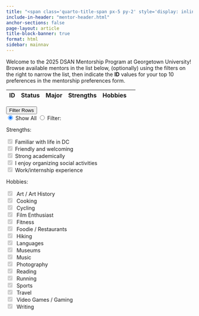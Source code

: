 ---
title: "<span class='quarto-title-span px-5 py-2' style='display: inline-block'>DSAN Mentorship Program 2025</span>"
include-in-header: "mentor-header.html"
anchor-sections: false
page-layout: article
title-block-banner: true
format: html
sidebar: mainnav
---

```{=html}
<a name="top-of-page"></a>
<div class="column-body">
```

Welcome to the 2025 DSAN Mentorship Program at Georgetown University! Browse available mentors in the list below, (optionally) using the filters on the right to narrow the list, then indicate the **ID** values for your top 10 preferences in the mentorship preferences form.

```{=html}
  <table
    id="mentor-table"
    data-unique-id="mentor_id"
    data-detail-view="true" data-detail-view-by-click="true"
    data-detail-formatter="detailFormatter"
    data-checkbox-header="false"
    data-sticky-header="true"
    data-sticky-header-offset-y="-10"
  >
     <thead>
          <tr>
               <th data-field="mentor_id" data-width="80">ID</th>
               <th data-field="status">Status</th>
               <th data-field="major">Major</th>
               <th data-field="strengths" data-formatter="strengthsFormatter">Strengths</th>
               <th data-field="hobbies" data-formatter="hobbiesFormatter">Hobbies</th>
               <th data-field="selected"
               data-checkbox="true"></th>
          </tr>
     </thead>
  </table>
</div> <!-- end column-body -->

<div class="column-margin floating overflow-auto" style="top: 0px">
  <div class="accordion sticky-top" id="accordionFilters">
    <div class="accordion-item">
      <div class="accordion-header">
        <button class="accordion-button p-2 bg-light" type="button" data-bs-toggle="collapse" data-bs-target="#strengthsCollapse" aria-expanded="true" aria-controls="strengthsCollapse">
          Filter Rows
        </button>
      </div> <!-- end accordion-header -->
      <div id="strengthsCollapse" class="accordion-collapse collapse show" data-bs-parent="#accordionExample">
        <div class="accordion-body">
          <!-- start strengths content -->
          <form>
          <div class="container mb-2">
            <div class="row">
              <div class="btn-group col-12 px-1" role="group" aria-label="Basic radio toggle button group">
                <input type="radio" class="btn-check" name="all-props" id="all-props" autocomplete="off" checked>
                <label class="btn btn-outline-dark btn-sm p-0 col-6" for="all-props">Show All</label>
                <input type="radio" class="btn-check" name="filter-props" id="filter-props" autocomplete="off">
                <label class="btn btn-outline-dark btn-sm p-0 col-6" for="filter-props">Filter:</label>
              </div><!-- end button group -->
            </div><!-- end row -->
          </div><!-- end button container -->
          <p class="h5 mb-1">Strengths:</p>
      
<div class="form-check form-check-inline">
  <input class="form-check-input" type="checkbox" id="strength-familiar-checkbox" value="I am familiar with life in DC" checked disabled>
    <label class="form-check-label" for="strength-familiar-checkbox">
      <i class="bi bi-buildings-fill pe-1"></i>Familiar with life in DC
    </label>
</div>

<div class="form-check form-check-inline">
  <input class="form-check-input" type="checkbox" id="strength-friendly-checkbox" value="I am friendly and welcoming" checked disabled>
    <label class="form-check-label" for="strength-friendly-checkbox">
      <i class="bi bi-emoji-smile-fill pe-1"></i>Friendly and welcoming
    </label>
</div>

<div class="form-check form-check-inline">
  <input class="form-check-input" type="checkbox" id="strength-academic-checkbox" value="I am strong academically" checked disabled>
    <label class="form-check-label" for="strength-academic-checkbox">
      <i class="bi bi-award-fill pe-1"></i>Strong academically
    </label>
</div>

<div class="form-check form-check-inline">
  <input class="form-check-input" type="checkbox" id="strength-organizing-checkbox" value="I enjoy organizing social activities" checked disabled>
    <label class="form-check-label" for="strength-organizing-checkbox">
      <i class="bi bi-people-fill pe-1"></i>I enjoy organizing social activities
    </label>
</div>

<div class="form-check form-check-inline">
  <input class="form-check-input" type="checkbox" id="strength-experience-checkbox" value="I have work and/or internship experience" checked disabled>
    <label class="form-check-label" for="strength-experience-checkbox">
      <i class="bi bi-suitcase-lg-fill pe-1"></i>Work/internship experience
    </label>
</div>

<p class="h5 mb-1">Hobbies:</p>

<div class="form-check form-check-inline">
<input class="form-check-input" type="checkbox" id="hobby-art-checkbox" value="Art / Art History" checked disabled>
    <label class="form-check-label" for="hobby-art-checkbox">
      <i class="fa-solid fa-paintbrush" title="Art / Art History"></i>&nbsp;Art / Art History
    </label>
</div>

<!-- <div class="form-check form-check-inline">
<input class="form-check-input" type="checkbox" id="hobby-bars-checkbox" value="Bars & Clubs" checked disabled>
    <label class="form-check-label" for="hobby-bars-checkbox">
      <i class="fa-solid fa-martini-glass" title="Bars & Clubs"></i>&nbsp;Bars & Clubs
    </label>
</div> -->

<!-- <div class="form-check form-check-inline">
<input class="form-check-input" type="checkbox" id="hobby-boardgames-checkbox" value="Board / Card Games" checked disabled>
    <label class="form-check-label" for="hobby-boardgames-checkbox">
      <i class="fa-solid fa-game-board" title="Board / Card Games"></i>&nbsp;Board / Card Games
    </label>
</div> -->

<div class="form-check form-check-inline">
<input class="form-check-input" type="checkbox" id="hobby-cooking-checkbox" value="Cooking" checked disabled>
    <label class="form-check-label" for="hobby-cooking-checkbox">
      <i class="fa-solid fa-kitchen-set" title="Cooking"></i>&nbsp;Cooking
    </label>
</div>

<!-- <div class="form-check form-check-inline">
<input class="form-check-input" type="checkbox" id="hobby-crafts-checkbox" value="Creative Projects" checked disabled>
    <label class="form-check-label" for="hobby-crafts-checkbox">
      <i class="fa-solid fa-pen-ruler" title="Creative Projects"></i>&nbsp;Creative Projects
    </label>
</div> -->

<div class="form-check form-check-inline">
<input class="form-check-input" type="checkbox" id="hobby-cycling-checkbox" value="Cycling" checked disabled>
    <label class="form-check-label" for="hobby-cycling-checkbox">
      <i class="fa-solid fa-person-biking" title="Cycling"></i>&nbsp;Cycling
    </label>
</div>

<!-- <div class="form-check form-check-inline">
<input class="form-check-input" type="checkbox" id="hobby-dancing-checkbox" value="Dancing" checked disabled>
    <label class="form-check-label" for="hobby-dancing-checkbox">
      <i class="fa-solid fa-party-horn" title="Dancing"></i>&nbsp;Dancing
    </label>
</div> -->

<div class="form-check form-check-inline">
<input class="form-check-input" type="checkbox" id="hobby-film-checkbox" value="Film Enthusiast" checked disabled>
    <label class="form-check-label" for="hobby-film-checkbox">
      <i class="fa-solid fa-film" title="Film Enthusiast"></i>&nbsp;Film Enthusiast
    </label>
</div>

<div class="form-check form-check-inline">
<input class="form-check-input" type="checkbox" id="hobby-fitness-checkbox" value="Fitness" checked disabled>
    <label class="form-check-label" for="hobby-fitness-checkbox">
      <i class="fa-solid fa-heart-pulse" title="Fitness"></i>&nbsp;Fitness
    </label>
</div>

<div class="form-check form-check-inline">
<input class="form-check-input" type="checkbox" id="hobby-food-checkbox" value="Foodie / Restaurants" checked disabled>
    <label class="form-check-label" for="hobby-food-checkbox">
      <i class="fa-solid fa-pizza-slice" title="Foodie / Restaurants"></i>&nbsp;Foodie / Restaurants
    </label>
</div>

<div class="form-check form-check-inline">
<input class="form-check-input" type="checkbox" id="hobby-hiking-checkbox" value="Hiking" checked disabled>
    <label class="form-check-label" for="hobby-hiking-checkbox">
      <i class="fa-solid fa-person-hiking" title="Hiking"></i>&nbsp;Hiking
    </label>
</div>

<div class="form-check form-check-inline">
<input class="form-check-input" type="checkbox" id="hobby-lang-checkbox" value="Languages" checked disabled>
    <label class="form-check-label" for="hobby-lang-checkbox">
      <i class="fa-solid fa-language" title="Languages"></i>&nbsp;Languages
    </label>
</div>

<div class="form-check form-check-inline">
<input class="form-check-input" type="checkbox" id="hobby-museums-checkbox" value="Museums" checked disabled>
    <label class="form-check-label" for="hobby-museums-checkbox">
      <i class="fa-solid fa-palette" title="Museums"></i>&nbsp;Museums
    </label>
</div>

<div class="form-check form-check-inline">
<input class="form-check-input" type="checkbox" id="hobby-music-checkbox" value="Music" checked disabled>
    <label class="form-check-label" for="hobby-music-checkbox">
      <i class="fa-solid fa-music" title="Music"></i>&nbsp;Music
    </label>
</div>

<div class="form-check form-check-inline">
<input class="form-check-input" type="checkbox" id="hobby-photog-checkbox" value="Photography" checked disabled>
    <label class="form-check-label" for="hobby-photog-checkbox">
      <i class="fa-solid fa-camera" title="Photography"></i>&nbsp;Photography
    </label>
</div>

<div class="form-check form-check-inline">
<input class="form-check-input" type="checkbox" id="hobby-reading-checkbox" value="Reading" checked disabled>
    <label class="form-check-label" for="hobby-reading-checkbox">
      <i class="fa-solid fa-book-open-reader" title="Reading"></i>&nbsp;Reading
    </label>
</div>

<div class="form-check form-check-inline">
<input class="form-check-input" type="checkbox" id="hobby-running-checkbox" value="Running" checked disabled>
    <label class="form-check-label" for="hobby-running-checkbox">
      <i class="fa-solid fa-person-running" title="Running"></i>&nbsp;Running
    </label>
</div>

<!-- <div class="form-check form-check-inline">
<input class="form-check-input" type="checkbox" id="hobby-science-checkbox" value="Science" checked disabled>
    <label class="form-check-label" for="hobby-science-checkbox">
      <i class="fa-solid fa-flask-vial" title="Science"></i>&nbsp;Science
    </label>
</div> -->

<div class="form-check form-check-inline">
<input class="form-check-input" type="checkbox" id="hobby-sports-checkbox" value="Sports" checked disabled>
    <label class="form-check-label" for="hobby-sports-checkbox">
      <i class="fa-solid fa-basketball" title="Sports"></i>&nbsp;Sports
    </label>
</div>

<div class="form-check form-check-inline">
<input class="form-check-input" type="checkbox" id="hobby-travel-checkbox" value="Travel" checked disabled>
    <label class="form-check-label" for="hobby-travel-checkbox">
      <i class="fa-solid fa-plane" title="Travel"></i>&nbsp;Travel
    </label>
</div>

<div class="form-check form-check-inline">
<input class="form-check-input" type="checkbox" id="hobby-gaming-checkbox" value="Video Games / Gaming" checked disabled>
    <label class="form-check-label" for="hobby-gaming-checkbox">
      <i class="fa-solid fa-gamepad" title="Video Games / Gaming"></i>&nbsp;Video Games / Gaming
    </label>
</div>

<!-- <div class="form-check form-check-inline">
<input class="form-check-input" type="checkbox" id="hobby-volunteer-checkbox" value="Volunteering" checked disabled>
    <label class="form-check-label" for="hobby-volunteer-checkbox">
      <i class="fa-solid fa-handshake-angle" title="Volunteering"></i>&nbsp;Volunteering
    </label>
</div> -->

<div class="form-check form-check-inline">
<input class="form-check-input" type="checkbox" id="hobby-writing-checkbox" value="Writing" checked disabled>
    <label class="form-check-label" for="hobby-writing-checkbox">
      <i class="fa-solid fa-pen-to-square" title="Writing"></i>&nbsp;Writing
    </label>
</div>

<!-- <div class="form-check form-check-inline">
<input class="form-check-input" type="checkbox" id="hobby-yoga-checkbox" value="Yoga" checked disabled>
    <label class="form-check-label" for="hobby-yoga-checkbox">
      <i class="fa-solid fa-person-falling" title="Yoga"></i>&nbsp;Yoga
    </label>
</div> -->

          </form>
        </div><!-- end accordion-body -->
      </div><!-- end accorion-collapse -->
    </div><!-- end accordion-item -->
  </div><!-- end accordion -->
</div> <!-- end column-margin -->
<script>
function detailFormatter(index, row) {
    var excludeFields = ['timetamp', 'mentor_id', 'status', 'major', 'internship_experience', 'internship_details', 'selected'];
    var html = [];
    $.each(row, function (key, value) {
        // Exclude fields already in the main view
        // console.log("Parsing key: " + key);
        var inExclude = excludeFields.includes(key);
        var hasValue = (value != ""); // && (typeof value !== 'undefined');
        var keyMap = {
          'description': "Bio:",
          'why': "What are your goals as a mentor?",
          'strengths': "What are your strengths as a mentor?",
          'hobbies': "What are some of your hobbies?",
          'internship': "Do you have prior internship/work experience?",
          'internship_details': "Prior internship details:",
          'anything_else': "Anything else you would like your mentees to know?"
        }
        if (!inExclude && hasValue) {
          // Construct the string
          var keyStr = keyMap[key];
          var keyValStr = `<p><b>${keyStr}</b> ${value}</p>`;
          html.push(keyValStr);
        }
    });
    return html.join('');
}
</script>

<script>
// Table event handlers
function updateSidebar() {
  let selections = store.get('selected');
  $('#selected-ids').text(selections.toString());
}
$('#mentor-table').on('check.bs.table', function (e, r, elt) {
  console.log("check");
  // console.log(r);
  const checkedId = r.mentor_id;
  // console.log(checkedId);
  // console.log(elt);
  let selected = store.get('selected');
  console.log(selected);
  console.log(selected.includes(checkedId));
  if (!selected.includes(checkedId)) {
    selected.push(checkedId);
    selected.sort();
    // Convert to string
    store.set('selected', selected);
  }
  // Add 'selected' class to next detailView
  // console.log(elt);
  // let nextElt = elt[0].parentElement.parentElement.parentElement.nextElementSibling;
  // if (nextElt.classList.contains("detail-view")) {
  //   nextElt.classList.add("selected");
  // }
  // And update the sidebar
  updateSidebar();
});
$('#mentor-table').on('uncheck.bs.table', function (e, r, elt) {
  console.log("uncheck");
  // console.log(r);
  const uncheckedId = r.mentor_id;
  // console.log(checkedId);
  // console.log(elt);
  let selected = store.get('selected');
  console.log(selected);
  console.log(selected.includes(uncheckedId));
  if (selected.includes(uncheckedId)) {
    selected = selected.filter(item => item !== uncheckedId);
    selected.sort();
    // Convert to string
    store.set('selected', selected);
  }
  // Remove 'selected' class to next detailView
  // let nextElt = elt[0].parentElement.parentElement.parentElement.nextSibling;
  // if (nextElt.classList.contains("detail-view")) {
  //   nextElt.classList.remove("selected");
  // }
  // And update the sidebar
  updateSidebar();
});
var $table = $('#mentor-table');
function updateTable() {
  $table.bootstrapTable('filterBy', {
    Strengths: selectedStrengths,
    Hobbies: selectedHobbies
  }, {
    'filterAlgorithm': (row, filters) => {
      console.log("starting filter");
      // Check if any of the row's strengths are checked. If not, remove
      var rowStrengthStr = row.strengths;
      var rowStrengths = rowStrengthStr.split(', ');
      var rowContainsSomeStrengths = rowStrengths.some(strengthCheck);
      console.log("rowContainsSomeStrengths = " + rowContainsSomeStrengths);
      var rowHobbyStr = row.hobbies;
      var rowHobbies = rowHobbyStr.split(', ');
      var rowContainsSomeHobbies = rowHobbies.some(hobbyCheck);
      console.log("rowContainsSomeHobbies = " + rowContainsSomeHobbies);
      return rowContainsSomeStrengths || rowContainsSomeHobbies;
    }
  });
  $table.bootstrapTable('expandAllRows');
  console.log("updateTable complete.")
  console.log("selectedStrengths = " + selectedStrengths.join(","));
  console.log("selectedHobbies = " + selectedHobbies.join(","));
}
function strengthCheck(element, index, array) {
  return selectedStrengths.includes(element);
}
function hobbyCheck(element, index, array) {
  return selectedHobbies.includes(element);
}
var filterState = "all";
$('#all-props').on('click', function(event) {
  //event.preventDefault();
  console.log("all-props clicked");
  selectedStrengths = allStrengths.slice();
  selectedHobbies = allHobbies.slice();
  updateTable();
  $("[id^=strength-]").prop("checked", true).prop("disabled", true);
  $("[id^=hobby-]").prop("checked", true).prop("disabled", true);
  $("#all-props").prop("checked", true);
  $("#filter-props").prop("checked", false);
  filterState = "all";
  return true;
});
$('#filter-props').on('click', function(event) {
  //event.preventDefault();
  console.log("filter-props clicked");
  // If it was already checked, don't do anything
  if (filterState == "filtered") {
    console.log("already filtered, returning true");
    return true;
  }
  // Do the clearing
  selectedStrengths = [];
  selectedHobbies = [];
  // And update the table
  updateTable();
  $("[id^=strength-]").prop("checked", false).prop("disabled", false);
  $("[id^=hobby-]").prop("checked", false).prop("disabled", false);
  $("#all-props").prop("checked", false);
  $("#filter-props").prop("checked", true);
  filterState = "filtered";
  return true;
});
// And for individual checks
$("[id^=strength-]").click(function() {
  console.log("strength clicked");
  var invoker = $(this);
  var isChecked = invoker.prop('checked');
  var checkboxValue = invoker.attr('value');
  // isChecked is *after* the click. So, update based on this value
  if (isChecked) {
    // They just included it
    selectedStrengths.push(checkboxValue);
  } else {
    // Remove it
    const strengthIndex = selectedStrengths.indexOf(checkboxValue);
    if (strengthIndex > -1) {
      selectedStrengths.splice(strengthIndex, 1);
    } else {
      console.log("Error: strength value '" + checkboxValue + "' not found");
    }
  }
  updateTable();
});
$("[id^=hobby-]").click(function() {
  var invoker = $(this);
  console.log("hobby clicked");
  console.log(invoker);
  var isChecked = invoker.prop('checked');
  var checkboxValue = invoker.attr('value');
  console.log(invoker.attr('value'));
  console.log(isChecked);
  // isChecked is *after* the click. So, update based on this value
  if (isChecked) {
    // They just included it
    selectedHobbies.push(checkboxValue);
  } else {
    // Remove it
    const hobbyIndex = selectedHobbies.indexOf(checkboxValue);
    if (hobbyIndex > -1) {
      selectedHobbies.splice(hobbyIndex, 1);
    } else {
      console.log("Error: hobby value '" + checkboxValue + "' not found");
    }
  }
  updateTable();
});
// Parse the .csv spreadsheet
//"https://docs.google.com/spreadsheets/d/e/2PACX-1vQBF5uM7cMSFq_TkxVW0rxYZiU3vw16-IZBz1PfwMK1gDYUucXa2mtu7NEHivuUOn0yuUCELbcijlRR/pub?gid=0&single=true&output=csv"
// "https://docs.google.com/spreadsheets/d/e/2PACX-1vRL9qJuSSOARoZuW9oljx9iS6DaCaJzDT5ZH7ktIWil0uz0AMh5SkzXzsIxpMf61DH3Ya17Nt8erWqN/pub?gid=721661001&single=true&output=csv"
// "https://docs.google.com/spreadsheets/d/e/2PACX-1vRAJ5LNGz2etwolKHAfpTbNz2IB_CzaVj2kkate728uOuLyDxneNYE1n_9xjUmxmcPOY_py-CSX7hZX/pub?gid=1040254459&single=true&output=csv"
$.get("data/2025_mentors_anonymized.csv", function (data) {
  Papa.parse(data, {
  // download: true,
  header: true,
  complete: function (results) {
    console.log("Parsing complete:", results);
    $table.bootstrapTable({
      data: results.data,
      onPostBody: function() {
        $('[data-toggle="tooltip"]').tooltip({container:'body', trigger: 'hover', placement:"bottom"});
      }
    });
    $table.bootstrapTable('expandAllRows');
  }
});
});

var strengthDict = {
  "I am familiar with life in DC": "fa-solid fa-champagne-glasses",
  "I am friendly and welcoming": "fa-solid fa-face-smile",
  "I am strong academically": "fa-solid fa-award",
  "I enjoy organizing social activities": "fa-solid fa-people-group",
  "I have work and/or internship experience": "fa-solid fa-briefcase",
  "I used to be a mentor in my undergrad": "fa-solid fa-graduation-cap"
};
var allStrengths = Object.keys(strengthDict);
console.log("allStrengths:");
console.log(allStrengths);
var selectedStrengths = allStrengths.slice();
var hobbyDict = {
  "Art / Art History": "fa-paintbrush",
  "Bars & Clubs": "fa-martini-glass",
  "Board / Card Games": "fa-game-board",
  "Cooking": "fa-kitchen-set",
  "Creative Projects": "fa-pen-ruler",
  "Cycling": "fa-person-biking",
  "Dancing": "fa-party-horn",
  "Film Enthusiast": "fa-film",
  "Fitness": "fa-heart-pulse",
  "Foodie / Restaurants": "fa-pizza-slice",
  "Hiking": "fa-person-hiking",
  "Languages": "fa-language",
  "Museums": "fa-palette",
  "Music": "fa-music",
  "Photography": "fa-camera",
  "Reading": "fa-book-open-reader",
  "Running": "fa-person-running",
  "Science": "fa-flask-vial",
  "Sports": "fa-basketball",
  "Travel": "fa-plane",
  "Video Games / Gaming": "fa-gamepad",
  "Volunteering": "fa-handshake-angle",
  "Writing": "fa-pen-to-square",
  "Yoga": "fa-person-falling"
}
var allHobbies = Object.keys(hobbyDict);
console.log(allHobbies);
var selectedHobbies = allHobbies.slice();
function strengthsFormatter(value, row) {
  var strengthItems = value.split(', ');
  var strengthIcons = strengthItems.map(item => '<i class="' + strengthDict[item] + '" data-bs-toggle="tooltip" data-bs-placement="bottom" title="' + item + '"></i>');
  var strengthStr = strengthIcons.join('&nbsp;');
  return strengthStr;
}
function hobbiesFormatter(value, row) {
  var hobbyItems = value.split(', ');
  var hobbyIcons = hobbyItems.map(item => '<i class="fa-solid ' + hobbyDict[item] + '" data-bs-toggle="tooltip" data-bs-placement="bottom" title="' + item + '"></i>');
  var hobbyStr = hobbyIcons.join('&nbsp;');
  return hobbyStr;
}
</script>
```

